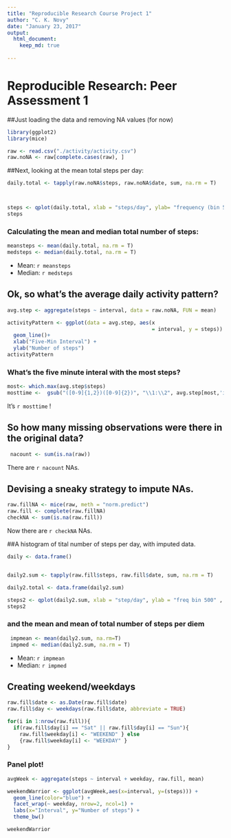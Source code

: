 ```yaml
---
title: "Reproducible Research Course Project 1"
author: "C. K. Novy"
date: "January 23, 2017"
output:
  html_document:   
    keep_md: true
  
---
```

# Reproducible Research: Peer Assessment 1 
##Just loading the data and removing NA values (for now)
```r
library(ggplot2)
library(mice)

raw <- read.csv("./activity/activity.csv")
raw.noNA <- raw[complete.cases(raw), ]
```

##Next, looking at the mean total steps per day:

```r


daily.total <- tapply(raw.noNA$steps, raw.noNA$date, sum, na.rm = T)



steps <- qplot(daily.total, xlab = "steps/day", ylab= "frequency (bin 500)", binwidth = 500)
steps
```

### Calculating the mean and median total number of steps:

```r
meansteps <- mean(daily.total, na.rm = T)
medsteps <- median(daily.total, na.rm = T)

```

 * Mean: `r meansteps`
 * Median: `r medsteps`


## Ok, so what's the average daily activity pattern? 

```r

avg.step <- aggregate(steps ~ interval, data = raw.noNA, FUN = mean)

activityPattern <- ggplot(data = avg.step, aes(x 
                                               = interval, y = steps)) + 
  geom_line()+ 
  xlab("Five-Min Interval") + 
  ylab("Number of steps")
activityPattern
```

### What's the five minute interal with the most steps? 

```r
most<- which.max(avg.step$steps)
mosttime <-  gsub("([0-9]{1,2})([0-9]{2})", "\\1:\\2", avg.step[most,'interval'])

```

It's `r mosttime` !

## So how many missing observations were there in the original data?

```r
 nacount <- sum(is.na(raw))
```

There are `r nacount` NAs. 

## Devising a sneaky strategy to impute NAs. 
```r
raw.fillNA <- mice(raw, meth = "norm.predict")
raw.fill <- complete(raw.fillNA)
checkNA <- sum(is.na(raw.fill))
```

Now there are `r checkNA` NAs. 

##A histogram of tital number of steps per day, with imputed data. 

```r

daily <- data.frame()


daily2.sum <- tapply(raw.fill$steps, raw.fill$date, sum, na.rm = T)

daily2.total <- data.frame(daily2.sum)

steps2 <- qplot(daily2.sum, xlab = "step/day", ylab = "freq bin 500" , binwidth = 500)
steps2
```

### and the mean and mean of total number of steps per diem 

```r
 impmean <- mean(daily2.sum, na.rm=T)
 impmed <- median(daily2.sum, na.rm = T)
```
 
  * Mean: `r impmean`
  * Median: `r impmed`
  
## Creating weekend/weekdays 
```r


raw.fill$date <- as.Date(raw.fill$date)
raw.fill$day <- weekdays(raw.fill$date, abbreviate = TRUE)

for(i in 1:nrow(raw.fill)){
  if(raw.fill$day[i] == "Sat" || raw.fill$day[i] == "Sun"){
    raw.fill$weekday[i] <- "WEEKEND" } else 
    {raw.fill$weekday[i] <- "WEEKDAY" }
}
```

### Panel plot! 

```r


avgWeek <- aggregate(steps ~ interval + weekday, raw.fill, mean)

weekendWarrior <- ggplot(avgWeek,aes(x=interval, y=(steps))) + 
  geom_line(color="blue") + 
  facet_wrap(~ weekday, nrow=2, ncol=1) +
  labs(x="Interval", y="Number of steps") +
  theme_bw()

weekendWarrior
```



